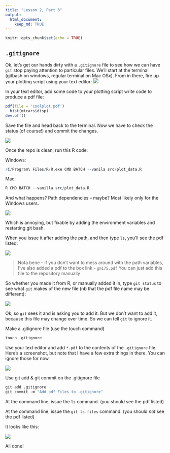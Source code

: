 ```yaml
---
title: "Lesson 2, Part 3"
output: 
  html_document:
    keep_md: TRUE
---
```


```r
knitr::opts_chunk$set(echo = TRUE)
```


## ```.gitignore```
Ok, let's get our hands dirty with a ```.gitignore``` file to see how we can have ```git``` stop paying attention to particular files. 
We'll start at the terminal (gitbash on windows, regular terminal on Mac OSx). From in there, fire up your plotting script using your text editor:
![](images/fire_sublime.png)

In your text editor, add some code to your plotting script write code to produce a pdf file:

```r
pdf(file = 'coolplot.pdf')
  hist(mtcars$disp)
dev.off()
```

Save the file and head back to the terminal. Now we have to check the status (of course!) and commit the changes.

![](images/add_hist.png)

Once the repo is clean, run this R code:

Windows:

```r
/C/Program\ Files/R/R.exe CMD BATCH --vanila src/plot_data.R
```

Mac:
```r
R CMD BATCH --vanilla src/plot_data.R
```

And what happens? Path dependencies -- maybe? Most likely only for the Windows users.

![](images/path_depend.png)
  
Which is annoying, but fixable by adding the environment variables and restarting git bash. 

When you issue it after adding the path, and then type ```ls```, you'll see the pdf listed:

![](images/cool_plot.png)


> Nota bene -- if you don't want to mess around with the path variables, I've also added a pdf to the box link - ```gm175.pdf``` You can just add this file to the repository manually

So whether you made it from R, or manually added it in, type ```git status``` to see what ```git``` makes of the new file (nb that the pdf file name may be different):

![](images/plot_git_status.png)

Ok, so ```git``` sees it and is asking you to add it. But we don't want to add it, because this file may change over time. So we can tell ```git``` to ignore it. 

Make a .gitignore file (use the touch command)

```r
touch .gitignore
```

Use your text editor and add ```*.pdf``` to the contents of the ```.gitignore``` file. Here's a screenshot, but note that I have a few extra things in there. You can ignore those for now.

![](images/gitignore.png)

Use git add & git commit on the .gitignore file

```r
git add .gitignore
git commit -m "Add pdf Files to .gitignore"
```

At the command line, issue the ```ls``` command. (you should see the pdf listed)

At the command line, issue the ```git ls-files``` command. (you should _not_ see the pdf listed)

It looks like this:

![](images/ignore_ls.png)


All done!